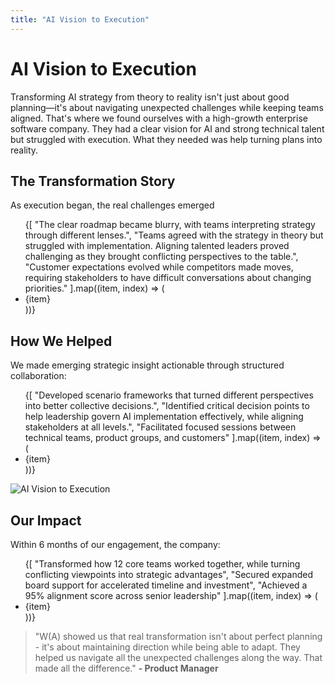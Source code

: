 ```yaml
---
title: "AI Vision to Execution"
---
```



<h1 className="text-4xl mb-8">AI Vision to Execution</h1>

<p>Transforming AI strategy from theory to reality isn't just about good planning—it's about navigating unexpected challenges while keeping teams aligned. That's where we found ourselves with a high-growth enterprise software company. They had a clear vision for AI and strong technical talent but struggled with execution. What they needed was help turning plans into reality. </p>

<h2 className="text-2xl mt-12 mb-2">The Transformation Story</h2>

<p className="mb-2">As execution began, the real challenges emerged</p>

<ul>
  {[
    "The clear roadmap became blurry, with teams interpreting strategy through different lenses.",
    "Teams agreed with the strategy in theory but struggled with implementation. Aligning talented leaders proved challenging as they brought conflicting perspectives to the table.",
    "Customer expectations evolved while competitors made moves, requiring stakeholders to have difficult conversations about changing priorities."
  ].map((item, index) => (
    <li key={index} className="list-disc ml-6">{item}</li>
  ))}
</ul>

<h2 className="text-2xl mt-12 mb-2">How We Helped</h2>

<p className="mb-2">We made emerging strategic insight actionable through structured collaboration:</p>

<ul>
  {[
    "Developed scenario frameworks that turned different perspectives into better collective decisions.",
    "Identified critical decision points to help leadership govern AI implementation effectively, while aligning stakeholders at all levels.",
    "Facilitated focused sessions between technical teams, product groups, and customers"
  ].map((item, index) => (
    <li key={index} className="list-disc ml-6">{item}</li>
  ))}
</ul>

<img src="/ai-vision-to-execution.png" alt="AI Vision to Execution" className="w-full mt-12" />

<h2 className="text-2xl mt-12 mb-2">Our Impact</h2>
<p className="mb-2">Within 6 months of our engagement, the company:</p>

<ul className="mb-12">
  {[
    "Transformed how 12 core teams worked together, while turning conflicting viewpoints into strategic advantages",
    "Secured expanded board support for accelerated timeline and investment",
    "Achieved a 95% alignment score across senior leadership"
  ].map((item, index) => (
    <li key={index} className="list-disc ml-6">{item}</li>
  ))}
</ul>

> "W(A) showed us that real transformation isn't about perfect planning - it's about maintaining direction while being able to adapt. They helped us navigate all the unexpected challenges along the way. That made all the difference." **- Product Manager**
